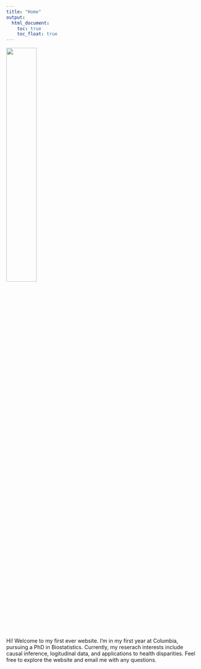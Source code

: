 ```yaml
---
title: "Home"
output: 
  html_document:
    toc: true
    toc_float: true
---
```


![](photos\me.png){width=40%}


Hi! Welcome to my first ever website. I'm in my first year at Columbia, pursuing a PhD in Biostatistics. Currently, my reserach interests include causal inference, logitudinal data, and applications to health disparities. Feel free to explore the website and email me with any questions.  